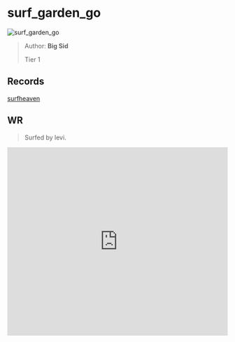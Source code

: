 
# surf_garden_go

![surf_garden_go](https://raw.githubusercontent.com/Sayt123/SurfMapPics/Maps-and-bonuses/csgo/surf_garden_go.jpg)

> Author: **Big Sid**
>
> Tier 1

## Records

[surfheaven](https://surfheaven.eu/map/surf_garden_go)

## WR

> Surfed by levi.

<iframe
width="100%"
height="430"
src="https://www.youtube.com/embed/Ej5Q-h7oTQI"
frameborder="0"
allow="accelerometer; autoplay; clipboard-write; encrypted-media; gyroscope; picture-in-picture"
allowFullScreen
/>

```md

[Surf Timer] - levi finished in 01:15:58 (WR -00:00:78). Improving by 00:01:07
[Surf Timer] - levi beat the map record! Rank: 1/2099

Previous WR holder: Stevo_97 :(


```
                